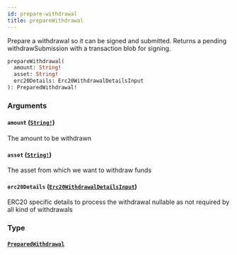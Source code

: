 ```yaml
---
id: prepare-withdrawal
title: prepareWithdrawal
---
```


Prepare a withdrawal so it can be signed and submitted.
Returns a pending withdrawSubmission with a transaction blob for signing.

```graphql
prepareWithdrawal(
  amount: String!
  asset: String!
  erc20Details: Erc20WithdrawalDetailsInput
): PreparedWithdrawal!

```

### Arguments

#### `amount` ([`String!`](/docs/graphql/scalars/string))

The amount to be withdrawn

#### `asset` ([`String!`](/docs/graphql/scalars/string))

The asset from which we want to withdraw funds

#### `erc20Details` ([`Erc20WithdrawalDetailsInput`](/docs/graphql/inputs/erc-20-withdrawal-details-input))

ERC20 specific details to process the withdrawal
nullable as not required by all kind of withdrawals

### Type

#### [`PreparedWithdrawal`](/docs/graphql/objects/prepared-withdrawal)
